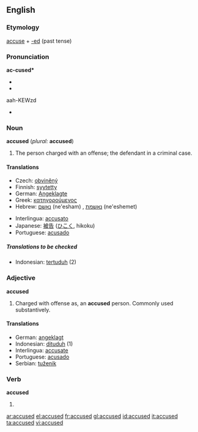 ==English==
===Etymology===
[[accuse]] + [[-ed]] (past tense)

===Pronunciation===
'''ac-cused*'''
*{{IPA|//}}
*{{SAMPA|//}}
aah-KEWzd
*{{audio|en-us-accused.ogg|Audio (US)}}


===Noun===
'''accused''' (''plural:'' '''accused''')

# The person charged with an offense; the defendant in a criminal case.

====Translations====
{{trans-top|defendant}}
*Czech: [[obviněný]] {{m}}
*Finnish: [[syytetty]]
*German: [[Angeklagte]] {{m}}
*Greek: [[κατηγορούμενος]] {{m}}
*Hebrew: [[נאשם]] (ne'esham) {{m}}, [[נאשמת]] (ne'eshemet) {{f}}
{{trans-mid}}
*Interlingua: [[accusato]]
*Japanese: [[被告]] ([[ひこく]], hikoku)
*Portuguese: [[acusado]] {{m}}
{{trans-bottom}}
=====Translations to be checked=====
{{checktrans}}
*Indonesian: [[tertuduh]] (2)

===Adjective===
'''accused'''

# Charged with offense as, an '''accused''' person. Commonly used substantively.

====Translations====
*German: [[angeklagt]]
*Indonesian: [[dituduh]] (1)
*Interlingua: [[accusate]]
*Portuguese: [[acusado]] {{m}}
*Serbian: [[tuženik]]

===Verb===
'''accused'''
# {{past of|accuse}}

[[ar:accused]]
[[el:accused]]
[[fr:accused]]
[[gl:accused]]
[[id:accused]]
[[it:accused]]
[[ta:accused]]
[[vi:accused]]